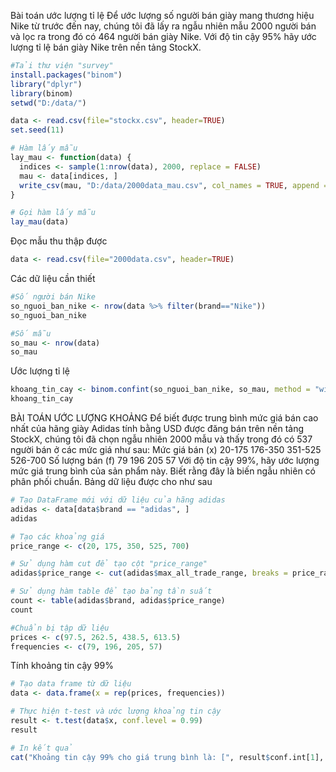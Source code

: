 Bài toán ước lượng tỉ lệ
  Để ước lượng số người bán giày mang thương hiệu Nike từ trước đến nay, chúng tôi đã lấy ra ngẫu nhiên mẫu 2000 người bán và lọc ra trong đó có 464 người bán giày Nike. Với độ tin cậy 95% hãy ước lượng tỉ lệ bán giày Nike trên nền tảng StockX.
```{r}
#Tải thư viện "survey"
install.packages("binom")
library("dplyr")
library(binom)
setwd("D:/data/")

data <- read.csv(file="stockx.csv", header=TRUE)
set.seed(11)

# Hàm lấy mẫu
lay_mau <- function(data) {
  indices <- sample(1:nrow(data), 2000, replace = FALSE)
  mau <- data[indices, ]
  write_csv(mau, "D:/data/2000data_mau.csv", col_names = TRUE, append = FALSE)
}

# Gọi hàm lấy mẫu
lay_mau(data)
```

Đọc mẫu thu thập được
```{r}
data <- read.csv(file="2000data.csv", header=TRUE)
```

Các dữ liệu cần thiết
```{r}
#Số người bán Nike
so_nguoi_ban_nike <- nrow(data %>% filter(brand=="Nike"))
so_nguoi_ban_nike
```
```{r}
#Số mẫu
so_mau <- nrow(data)
so_mau
```

Ước lượng tỉ lệ
```{r}
khoang_tin_cay <- binom.confint(so_nguoi_ban_nike, so_mau, method = "wilson")
khoang_tin_cay
```

BÀI TOÁN ƯỚC LƯỢNG KHOẢNG
  Để biết được trung bình mức giá bán cao nhất của hãng giày Adidas tính bằng USD được đăng bán trên nền tảng StockX, chúng tôi đã chọn ngẫu nhiên 2000 mẫu và thấy trong đó có 537 người bán ở các mức giá như sau:
Mức giá bán (x)	20-175	176-350	351-525	526-700
Số lượng bán (f)	79	196	205	57
	Với độ tin cậy 99%, hãy ước lượng mức giá trung bình của sản phẩm này. Biết rằng đây là biến ngẫu nhiên có phân phối chuẩn.
Bảng dữ liệu được cho như sau
```{r}
# Tạo DataFrame mới với dữ liệu của hãng adidas
adidas <- data[data$brand == "adidas", ]
adidas

# Tạo các khoảng giá
price_range <- c(20, 175, 350, 525, 700)

# Sử dụng hàm cut để tạo cột "price_range"
adidas$price_range <- cut(adidas$max_all_trade_range, breaks = price_range, labels = c("20-175", "176-350", "351-525", "526-700"))

# Sử dụng hàm table để tạo bảng tần suất
count <- table(adidas$brand, adidas$price_range)
count
```

```{r}
#Chuẩn bị tập dữ liệu
prices <- c(97.5, 262.5, 438.5, 613.5)
frequencies <- c(79, 196, 205, 57)
```
  
Tính khoảng tin cậy 99%
```{r}
# Tạo data frame từ dữ liệu
data <- data.frame(x = rep(prices, frequencies))

# Thực hiện t-test và ước lượng khoảng tin cậy
result <- t.test(data$x, conf.level = 0.99)
result

# In kết quả
cat("Khoảng tin cậy 99% cho giá trung bình là: [", result$conf.int[1], ", ", result$conf.int[2], "]\n")

```

